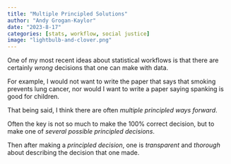 ```yaml
---
title: "Multiple Principled Solutions"
author: "Andy Grogan-Kaylor" 
date: "2023-8-17"
categories: [stats, workflow, social justice]
image: "lightbulb-and-clover.png"
---
```


One of my most recent ideas about statistical workflows is that there are certainly *wrong* decisions that one can make with data. 

For example, I would not want to write the paper that says that smoking prevents lung cancer, nor would I want to write a paper saying spanking is good for children. 

That being said, I think there are often *multiple principled ways forward*.

Often the key is not so much to make the 100% correct decision, but to make one of *several possible principled decisions*. 

Then after making a *principled decision*, one is *transparent* and *thorough* about describing the decision that one made. 



